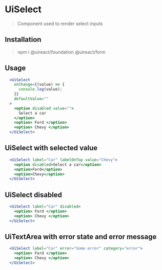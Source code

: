 
# UiSelect
<Metadata packageName='form' packageJson={packageJson} />

> Component used to render select inputs

## Installation

> npm i @uireact/foundation @uireact/form

## Usage

```jsx live scope={{UiSelect}}
  <UiSelect
    onChange={(value) => {
      console.log(value);
    }}
    defaultValue=""
  >
    <option disabled value="">
      Select a car
    </option>
    <option> Ford </option>
    <option> Chevy </option>
  </UiSelect>
```

## UiSelect with selected value

```jsx live scope={{UiSelect}}
  <UiSelect label="Car" labelOnTop value="Chevy">
    <option disabled>Select a car</option>
    <option>Ford</option>
    <option>Chevy</option>
  </UiSelect>
```

## UiSelect disabled

```jsx live scope={{UiSelect}}
  <UiSelect label="Car" disabled>
    <option> Ford </option>
    <option> Chevy </option>
  </UiSelect>
```

## UiTextArea with error state and error message

```jsx live scope={{UiSelect}}
  <UiSelect label="Car" error="Some error" category="error">
    <option> Ford </option>
    <option> Chevy </option>
  </UiSelect>
```
